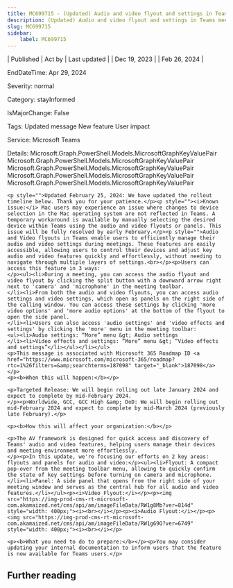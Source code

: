 ```yaml
---
title: MC699715 - (Updated) Audio and video flyout and settings in Teams meetings
description: (Updated) Audio and video flyout and settings in Teams meetings
slug: MC699715
sidebar:
    label: MC699715
---
```



| Published | Act by | Last updated |
| Dec 19, 2023 |  | Feb 26, 2024 |

EndDateTime: Apr 29, 2024

Severity: normal

Category: stayInformed

IsMajorChange: False

Tags: Updated message New feature User impact

Service: Microsoft Teams

Details: Microsoft.Graph.PowerShell.Models.MicrosoftGraphKeyValuePair Microsoft.Graph.PowerShell.Models.MicrosoftGraphKeyValuePair Microsoft.Graph.PowerShell.Models.MicrosoftGraphKeyValuePair Microsoft.Graph.PowerShell.Models.MicrosoftGraphKeyValuePair Microsoft.Graph.PowerShell.Models.MicrosoftGraphKeyValuePair

```
<p style="">Updated February 25, 2024: We have updated the rollout timeline below. Thank you for your patience.</p><p style=""><i>Known issue:</i> Mac users may experience an issue where changes to device selection in the Mac operating system are not reflected in Teams. A temporary workaround is available by manually selecting the desired device within Teams using the audio and video flyouts or panels. This issue will be fully resolved by early February.</p><p style="">Audio and Video flyouts in Teams enable users to efficiently manage their audio and video settings during meetings. These features are easily accessible, allowing users to control their devices and adjust key audio and video features quickly and effortlessly, without needing to navigate through multiple layers of settings.<br></p><p>Users can access this feature in 3 ways:
</p><ul><li>During a meeting, you can access the audio flyout and video flyout by clicking the split button with a downward arrow right next to 'camera' and 'microphone' in the meeting toolbar.
</li><li>From both the audio and video flyouts, you can access audio settings and video settings, which open as panels on the right side of the calling window. You can access these settings by clicking 'more video options' and 'more audio options' at the bottom of the flyout to open the side panel.
</li><li>Users can also access 'audio settings' and 'video effects and settings' by clicking the 'more' menu in the meeting toolbar:
<ul><li>Audio settings: “More” menu &gt; Audio settings
</li><li>Video effects and settings: “More” menu &gt; “Video effects and settings”</li></ul></li></ul>
<p>This message is associated with Microsoft 365 Roadmap ID <a href="https://www.microsoft.com/microsoft-365/roadmap?rtc=1%26filters=&amp;searchterms=187098" target="_blank">187098</a></p>
<p><b>When this will happen:</b></p>

<p>Targeted Release: We will begin rolling out late January 2024 and expect to complete by mid-February 2024.
</p><p>Worldwide, GCC, GCC High &amp; DoD: We will begin rolling out mid-February 2024 and expect to complete by mid-March 2024 (previously late February).</p>

<p><b>How this will affect your organization:</b></p>

<p>The AV framework is designed for quick access and discovery of Teams' audio and video features, helping users manage their devices and meeting environment more effortlessly.
</p><p>In this update, we're focusing our efforts on 2 key areas: flyouts and panels for audio and video:</p><ul><li>Flyout: A compact pop-over from the meeting toolbar menu, allowing to quickly confirm the state of key settings before turning on camera and microphone.
</li><li>Panel: A side panel that opens from the right side of your meeting window and serves as the central hub for all audio and video features.</li></ul><p><i>Video Flyout:</i></p><p><img src="https://img-prod-cms-rt-microsoft-com.akamaized.net/cms/api/am/imageFileData/RW1g8Mb?ver=814d" style="width: 400px;"><i><br></i></p><p><i>Audio Flyout:</i></p><p><img src="https://img-prod-cms-rt-microsoft-com.akamaized.net/cms/api/am/imageFileData/RW1g69O?ver=6749" style="width: 400px;"><i><br></i></p>

<p><b>What you need to do to prepare:</b></p><p>You may consider updating your internal documentation to inform users that the feature is now available for Teams users.</p>
```

## Further reading
